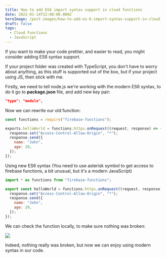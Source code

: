 ```yaml
---
title: How to add ES6 import syntax support in cloud functions
date: 2022-01-14T22:00:00.000Z
heroImage: /post-images/how-to-add-es-6-import-syntax-support-in-cloud-functions.jpg
draft: false
tags:
  - Cloud Functions
  - JavaScript
---
```


If you want to make your code prettier, and easier to read, you might consider adding ES6 syntax support.

If your project folder was created with TypeScript, you don't have to worry about anything, as this stuff is supported out of the box, but if your project using JS, then stick with me.

Firstly, we need to tell node.js we're working with the modern ES6 syntax, to do it go to **package.json** file, and add new key pair:

```json
"type": "module",
```

Now we can rewrite our old function:

```javascript
const functions = require("firebase-functions");

exports.helloWorld = functions.https.onRequest((request, response) => {
  response.set("Access-Control-Allow-Origin", "*");
  response.send({
    name: "John",
    age: 20,
  });
});
```

Using new ES6 syntax
(You need to use asterisk symbol to get access to firebase functions, a bit unusual, but it's a modern JavaScript)

```javascript
import * as functions from "firebase-functions";

export const helloWorld = functions.https.onRequest((request, response) => {
  response.set("Access-Control-Allow-Origin", "*");
  response.send({
    name: "John",
    age: 20,
  });
});
```

We can check the function locally, to make sure nothing was broken:

![](/post-images/image-response.jpg)

Indeed, nothing really was broken, but now we can enjoy using modern syntax in our code.
